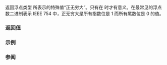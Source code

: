 {{cpp/types/numeric_limits/title|infinity}}
{{cpp/types/numeric_limits/navbar}}
{{dcl begin}}
{{dcl rev multi|until1=c++11
|dcl1=
static T infinity() throw();
|dcl2=
static constexpr T infinity() noexcept;
}}
{{dcl end}}

返回浮点类型 {{tt|T}} 所表示的特殊值“正无穷大”。只有在 {{c|1=std::numeric_limits&lt;T&gt;::has_infinity == true}} 时才有意义。在最常见的浮点数二进制表示 IEEE 754 中，正无穷大是所有指数位是 1 而所有尾数位是 0 的值。

===返回值===
{{dsc begin}}
{{dsc hitem | {{tt|T}} | {{c|std::numeric_limits&lt;T&gt;::infinity()}} }}
{{dsc | {{c/core|/* 未特化 */}}   | {{c|T()}} }}
{{dsc | {{c/core|bool}}              | {{c|false}} }}
{{dsc | {{c/core|char}}              | {{c|0}} }}
{{dsc | {{c/core|signed char}}       | {{c|0}} }}
{{dsc | {{c/core|unsigned char}}     | {{c|0}} }}
{{dsc | {{c/core|wchar_t}}           | {{c|0}} }}
{{dsc | {{c/core|char8_t}} {{mark since c++20}}  | {{c|0}} }}
{{dsc | {{c/core|char16_t}} {{mark since c++11}} | {{c|0}} }}
{{dsc | {{c/core|char32_t}} {{mark since c++11}} | {{c|0}} }}
{{dsc | {{c/core|short}}             | {{c|0}} }}
{{dsc | {{c/core|unsigned short}}    | {{c|0}} }}
{{dsc | {{c/core|int}}               | {{c|0}} }}
{{dsc | {{c/core|unsigned int}}      | {{c|0}} }}
{{dsc | {{c/core|long}}              | {{c|0}} }}
{{dsc | {{c/core|unsigned long}}     | {{c|0}} }}
{{dsc | {{c/core|long long}} {{mark since c++11}}          | {{c|0}} }}
{{dsc | {{c/core|unsigned long long}} {{mark since c++11}} | {{c|0}} }}
{{dsc | {{c/core|float}}             | {{lc|HUGE_VALF}} }}
{{dsc | {{c/core|double}}            | {{lc|HUGE_VAL}} }}
{{dsc | {{c/core|long double}}       | {{lc|HUGE_VALL}} }}
{{dsc end}}

===示例===
{{example
|
|code=
#include &lt;iostream&gt;
#include &lt;limits&gt;

int main()
{
    double max = std::numeric_limits&lt;double&gt;::max();
    double inf = std::numeric_limits&lt;double&gt;::infinity();
    
    if (inf &gt; max)
        std::cout &lt;&lt; inf &lt;&lt; " 大于 " &lt;&lt; max &lt;&lt; '\n';
}
|output=
inf 大于 1.79769e+308
}}

===参阅===
{{dsc begin}}
{{dsc inc|cpp/types/numeric_limits/dsc has_infinity}}
{{dsc end}}

{{langlinks|de|en|es|fr|it|ja|pt|ru}}